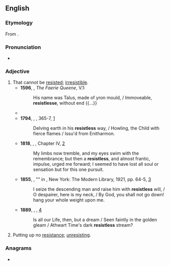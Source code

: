 ==English==

===Etymology===
From {{suffix|en|resist|less}}.

===Pronunciation===
* {{a|UK}} {{IPA|/ɹɪˈzɪstləs/|lang=en}}

===Adjective===
{{en-adj}}

# That cannot be [[resist]]ed; [[irresistible]]. {{defdate|from 16th c.}}
#* '''1596''', {{w|Edmund Spenser}}, ''The Faerie Queene'', V.1:
#*: His name was Talus, made of yron mould, / Immoveable, '''resistlesse''', without end {{...}}
#* {{RQ:Milton Paradise Regained|book=Samson Agonistes|page=83|lines=415–420|passage=Maſters commands come with a power '''reſiſtleſs''' / To ſuch as owe them abſolute ſubjection; / And for a life who will not change his purpoſe? / (So mutable are all the ways of men) / Yet this be ſure, in nothing to comply / Scandalous or forbidden in our Law.}}
#* '''1794''', {{w|William Blake}}, ''{{w|The Book of Urizen}}'', 365-7, [http://www.bartleby.com/235/259.html]
#*: Delving earth in his '''resistless''' way, / Howling, the Child with fierce flames / Issu'd from Enitharmon.
#* '''1818''', {{w|Mary Shelley}}, ''{{w|Frankenstein}}'', Chapter IV, [http://www.gutenberg.org/files/42324/42324-h/42324-h.htm]
#*: My limbs now tremble, and my eyes swim with the remembrance; but then a '''resistless''', and almost frantic, impulse, urged me forward; I seemed to have lost all soul or sensation but for this one pursuit.
#* '''1855''', {{w|Walt Whitman}}, "{{w|Song of Myself}}" in ''{{w|Leaves of Grass}}'', New York: The Modern Library, 1921, pp. 64-5, [https://archive.org/details/leavesofgrass00whit]
#*: I seize the descending man and raise him with '''resistless''' will, / O despairer, here is my neck, / By God, you shall not go down! hang your whole weight upon me.
#* '''1889''', {{w|Lewis Carroll}}, ''{{w|Sylvie and Bruno}}'', [http://www.gutenberg.org/files/48630/48630-h/48630-h.htm]
#*: Is all our Life, then, but a dream / Seen faintly in the golden gleam / Athwart Time's dark '''resistless''' stream?
# Putting up no [[resistance]]; [[unresisting]]. {{defdate|from 16th c.}}

===Anagrams===
* {{anagrams|en|a=eeilrsssst|sisterless}}